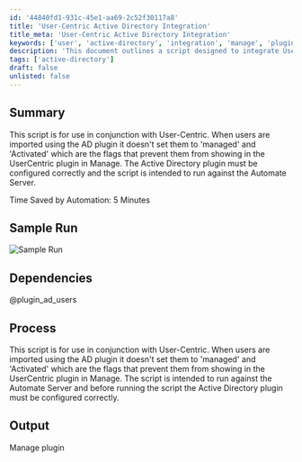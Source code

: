 ```yaml
---
id: '44840fd1-931c-45e1-aa69-2c52f30117a8'
title: 'User-Centric Active Directory Integration'
title_meta: 'User-Centric Active Directory Integration'
keywords: ['user', 'active-directory', 'integration', 'manage', 'plugin']
description: 'This document outlines a script designed to integrate User-Centric with Active Directory, ensuring that users imported via the AD plugin are properly flagged as managed and activated to prevent them from appearing in the UserCentric plugin in Manage. The script is intended for use on the Automate Server and requires correct configuration of the Active Directory plugin.'
tags: ['active-directory']
draft: false
unlisted: false
---
```

## Summary

This script is for use in conjunction with User-Centric. When users are imported using the AD plugin it doesn't set them to 'managed' and 'Activated' which are the flags that prevent them from showing in the UserCentric plugin in Manage. The Active Directory plugin must be configured correctly and the script is intended to run against the Automate Server.

Time Saved by Automation: 5 Minutes

## Sample Run

![Sample Run](../../../static/img/Force-Contacts-to-'Managed'-(User-Centric)/image_1.png)

## Dependencies

@plugin_ad_users

## Process

This script is for use in conjunction with User-Centric. When users are imported using the AD plugin it doesn't set them to 'managed' and 'Activated' which are the flags that prevent them from showing in the UserCentric plugin in Manage. The script is intended to run against the Automate Server and before running the script the Active Directory plugin must be configured correctly.

## Output

Manage plugin












